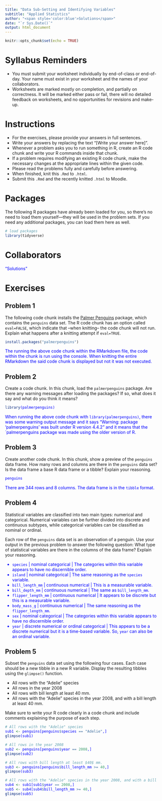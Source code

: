 ---
title: "Data Sub-Setting and Identifying Variables"
subtitle: "Applied Statistics"
author: "<span style='color:blue'>Solutions</span>"
date: "`r Sys.Date()`"
output: html_document
---

```{r setup, include=FALSE}
knitr::opts_chunk$set(echo = TRUE)
```

# Syllabus Reminders

- You must submit your worksheet individually by end-of-class or end-of-day. Your name must exist in your worksheet and the names of your collaborators.
- Worksheets are marked mostly on completion, and partially on correctness. It will be marked either pass or fail, there will no detailed feedback on worksheets, and no opportunities for revisions and make-up.

# Instructions

- For the exercises, please provide your answers in full sentences.
- Write your answers by replacing the text "[Write your answer here]".
- Whenever a problem asks you to run something in R, create an R code chunk and write your R commands inside that chunk.
- If a problem requires modifying an existing R code chunk, make the necessary changes at the appropriate lines within the given code.
- Please read the problems fully and carefully before answering.
- When finished, knit this `.Rmd` to `.html`.
- Submit this `.Rmd` and the recently knitted `.html` to Moodle.

# Packages

The following R packages have already been loaded for you, so there's no need to load them yourself—they will be used in the problem sets. If you need any additional packages, you can load them here as well.

```{r message=FALSE, warning=FALSE}
# load packages
library(tidyverse)
```

# Collaborators

::: {style="color: blue;"}
"<span style='color:blue'>Solutions</span>"
:::

# Exercises

## Problem 1

The following code chunk installs the [Palmer Penguins](https://allisonhorst.github.io/palmerpenguins/){target="_blank"} package, which contains the `penguins` data set. The R code chunk has an option called `eval=FALSE`, which indicate that --when knitting-- the code chunk will not run. Explain what happens after a knitting attempt if `eval=TRUE`.

```{r install-palmerpenguins, eval=FALSE}
install.packages("palmerpenguins")
```

::: {style="color: blue;"}
The running the above code chunk within the RMarkdown file, the code within the chunk is run using the console. When knitting the entire RMarkdown the said code chunk is displayed but not it was not executed.
:::

## Problem 2

Create a code chunk. In this chunk, load the `palmerpenguins` package. Are there any warning messages after loading the packages? If so, what does it say and what do you think it means?

::: {style="color: blue;"}
```{r}
library(palmerpenguins)
```

When running the above code chunk with `library(palmerpenguins)`, there was some warning output message and it says "Warning: package ‘palmerpenguins’ was built under R version 4.4.2" and it means that the `palmerpenguins package was made using the older version of R.
:::

## Problem 3

Create another code chunk. In this chunk, show a preview of the `penguins` data frame. How many rows and columns are there in the `penguins` data set? Is the data frame a base R data frame or a tibble? Explain your reasoning.

::: {style="color: blue;"}
```{r}
penguins
```

There are 344 rows and 8 columns. The data frame is in the `tibble` format.
:::

## Problem 4

Statistical variables are classified into two main types: numerical and categorical. Numerical variables can be further divided into discrete and continuous subtypes, while categorical variables can be classified as nominal or ordinal.

Each row of the `penguins` data set is an observation of a penguin. Use your output in the previous problem to answer the following question: What type of statistical variables are there in the columns of the data frame? Explain your reasoning.

::: {style="color: blue;"}
* `species` | nominal categorical | The categories within this variable appears to have no discernible order.
* `island` | nominal categorical | The same reasoning as the `species` variable.
* `bill_length_mm` | continuous numerical | This is a measurable variable.
* `bill_depth_mm` | continuous numerical | The same as `bill_length_mm`.
* `flipper_length_mm` | continuous numerical | It appears to be discrete but this is a measurable variable.
* `body_mass_g` | continuous numerical | The same reasoning as the `flipper_length_mm`.
* `sex` | nominal categorical | The categories within this variable appears to have no discernible order.
* `year` | discrete numerical or ordinal categorical | This appears to be a discrete numerical but it is a time-based variable. So, `year` can also be an ordinal variable.
<dbl>

:::

## Problem 5

Subset the `penguins` data set using the following four cases. Each case should be a new tibble in a new R variable. Display the resulting tibbles using the `glimpse()` function.

* All rows with the "Adelie" species
* All rows in the year 2008
* All rows with bill length at least $40$ mm.
* All rows with the "Adelie" species in the year 2008, and with a bill length at least $40$ mm.

Make sure to write your R code clearly in a code chunk and include comments explaining the purpose of each step.

::: {style="color: blue;"}
```{r}
# All rows with the "Adelie" species
sub1 <- penguins[penguins$species == "Adelie",]
glimpse(sub1)

# All rows in the year 2008
sub2 <- penguins[penguins$year == 2008,]
glimpse(sub2)

# All rows with bill length at least $40$ mm.
sub3 <- penguins[penguins$bill_length_mm >= 40,]
glimpse(sub3)

# All rows with the "Adelie" species in the year 2008, and with a bill length at least $40$ mm.
sub4 <- sub1[sub1$year == 2008,]
sub5 <- sub4[sub4$bill_length_mm >= 40,]
glimpse(sub5)
```
:::
